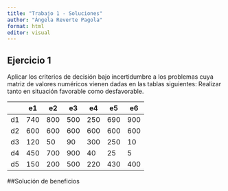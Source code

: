 ```yaml
---
title: "Trabajo 1 - Soluciones"
author: "Ángela Reverte Pagola"
format: html
editor: visual
---
```


## Ejercicio 1

Aplicar los criterios de decisión bajo incertidumbre a los problemas cuya matriz de valores numéricos vienen dadas en las tablas siguientes: Realizar tanto en situación favorable como desfavorable.

|     | e1  | e2  | e3  | e4  | e5  | e6  |
|-----|-----|-----|-----|-----|-----|-----|
| d1  | 740 | 800 | 500 | 250 | 690 | 900 |
| d2  | 600 | 600 | 600 | 600 | 600 | 600 |
| d3  | 120 | 50  | 90  | 300 | 250 | 10  |
| d4  | 450 | 700 | 900 | 40  | 25  | 5   |
| d5  | 150 | 200 | 500 | 220 | 430 | 400 |


##Solución de beneficios

